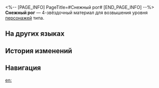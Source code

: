 <%-- [PAGE_INFO]
PageTitle=#Снежный рог#
[END_PAGE_INFO] --%>
{{Предмет Инфобокс
|id          = 110403
|Изображение = Предмет Снежный рог.png
|Тип         = Материал возвышения персонажа
|Инвентарь   = Материалы улучшения
|Редкость    = 4
|Эффект      = 
|Описание    = Сломанный рог морозного странника. Можно использовать для возвышения ледяных персонажей.
|Источник1   = [[Застойная тень: Форма льда]]
|Источник2   = [[Универсальная машина для синтеза: Обмен материалов]]
}}
{{Описание|Среброгривые Стражи устраивали соревнования, в которых победитель должен забрать часть тела монстра и принести её в течение отведённого времени. Этот холодный сломанный рог, должно быть, использовался в подобных состязаниях.<br /><br />''«Министр Бова, это не лосиный рог, и он уж точно не годится для украшения над печью на геосущности».''}}
'''Снежный рог''' — 4-звёздочный материал для возвышения уровня [[Персонажи|персонажей]] {{undefined|}} типа.

==На других языках==
{{На других языках
|en   = Horn of Snow
|zhs  = 风雪之角
|zht  = 風雪之角
|ja   = 吹雪の角
|ko   = 눈보라의 뿔
|es   = Cuerno de nieve
|fr   = Corne des neiges
|ru   = Снежный рог
|th   = Horn of Snow
|vi   = Sừng Bão Tuyết
|de   = Horn aus Schnee
|id   = Horn of Snow
|pt   = Chifre de Neve
}}

==История изменений==
{{История изменений|3.5}}

==Навигация==
{{Материалы улучшения Навбокс}}

[[en:]]